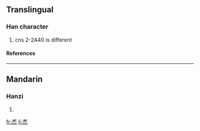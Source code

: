 ==Translingual==
===Han character===
{{Han char|rn=61|rad=心|as=05|sn=9|four=|canj=戈木心 (IDP)}}
# cns 2-2A40 is different
====References====
{{Han ref|kx=0383.110|dkj=10506|dj=0712.220|hdz=42279.080|uh=6038|ud=24632}}
----
==Mandarin==
===Hanzi===
{{cmn-hanzi|pin=[[xī]] ([[xi1]])|wg=hsi<sup>1</sup>}}
# {{defn|Mandarin}}

[[fr:怸]]
[[li:怸]]